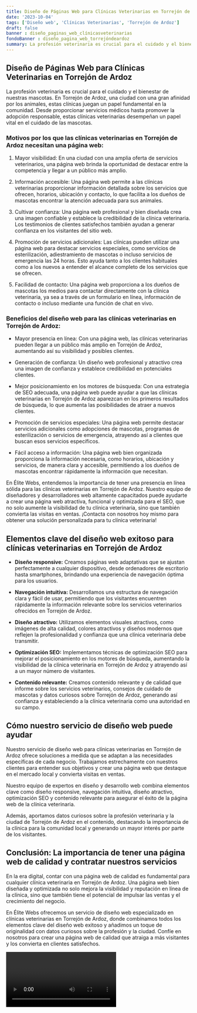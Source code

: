 ```yaml
---
title: Diseño de Páginas Web para Clínicas Veterinarias en Torrejón de Ardoz
date: '2023-10-04'
tags: ['Diseño web', 'Clínicas Veterinarias', 'Torrejón de Ardoz']
draft: false
banner : diseño_paginas_web_clínicasveterinarias
fondoBanner : diseño_pagina_web_torrejóndeardoz
summary: La profesión veterinaria es crucial para el cuidado y el bienestar de nuestras mascotas. En Torrejón de Ardoz, una ciudad con una gran afinidad por los animales, estas clínicas juegan un papel fundamental en la comunidad. Desde proporcionar servicios médicos hasta promover la adopción responsable, estas clínicas veterinarias desempeñan un papel vital en el cuidado de las mascotas.
---
```


## Diseño de Páginas Web para Clínicas Veterinarias en Torrejón de Ardoz

La profesión veterinaria es crucial para el cuidado y el bienestar de nuestras mascotas. En Torrejón de Ardoz, una ciudad con una gran afinidad por los animales, estas clínicas juegan un papel fundamental en la comunidad. Desde proporcionar servicios médicos hasta promover la adopción responsable, estas clínicas veterinarias desempeñan un papel vital en el cuidado de las mascotas.

### Motivos por los que las clínicas veterinarias en Torrejón de Ardoz necesitan una página web:

1. Mayor visibilidad: En una ciudad con una amplia oferta de servicios veterinarios, una página web brinda la oportunidad de destacar entre la competencia y llegar a un público más amplio.

2. Información accesible: Una página web permite a las clínicas veterinarias proporcionar información detallada sobre los servicios que ofrecen, horarios, ubicación y contacto, lo que facilita a los dueños de mascotas encontrar la atención adecuada para sus animales.

3. Cultivar confianza: Una página web profesional y bien diseñada crea una imagen confiable y establece la credibilidad de la clínica veterinaria. Los testimonios de clientes satisfechos también ayudan a generar confianza en los visitantes del sitio web.

4. Promoción de servicios adicionales: Las clínicas pueden utilizar una página web para destacar servicios especiales, como servicios de esterilización, adiestramiento de mascotas o incluso servicios de emergencia las 24 horas. Esto ayuda tanto a los clientes habituales como a los nuevos a entender el alcance completo de los servicios que se ofrecen.

5. Facilidad de contacto: Una página web proporciona a los dueños de mascotas los medios para contactar directamente con la clínica veterinaria, ya sea a través de un formulario en línea, información de contacto o incluso mediante una función de chat en vivo.

### Beneficios del diseño web para las clínicas veterinarias en Torrejón de Ardoz:

- Mayor presencia en línea: Con una página web, las clínicas veterinarias pueden llegar a un público más amplio en Torrejón de Ardoz, aumentando así su visibilidad y posibles clientes.

- Generación de confianza: Un diseño web profesional y atractivo crea una imagen de confianza y establece credibilidad en potenciales clientes.

- Mejor posicionamiento en los motores de búsqueda: Con una estrategia de SEO adecuada, una página web puede ayudar a que las clínicas veterinarias en Torrejón de Ardoz aparezcan en los primeros resultados de búsqueda, lo que aumenta las posibilidades de atraer a nuevos clientes.

- Promoción de servicios especiales: Una página web permite destacar servicios adicionales como adopciones de mascotas, programas de esterilización o servicios de emergencia, atrayendo así a clientes que buscan esos servicios específicos.

- Fácil acceso a información: Una página web bien organizada proporciona la información necesaria, como horarios, ubicación y servicios, de manera clara y accesible, permitiendo a los dueños de mascotas encontrar rápidamente la información que necesitan.

En Élite Webs, entendemos la importancia de tener una presencia en línea sólida para las clínicas veterinarias en Torrejón de Ardoz. Nuestro equipo de diseñadores y desarrolladores web altamente capacitados puede ayudarte a crear una página web atractiva, funcional y optimizada para el SEO, que no solo aumente la visibilidad de tu clínica veterinaria, sino que también convierta las visitas en ventas. ¡Contacta con nosotros hoy mismo para obtener una solución personalizada para tu clínica veterinaria!

<GifSeo />

<Cta />

## Elementos clave del diseño web exitoso para clínicas veterinarias en Torrejón de Ardoz

- **Diseño responsive:** Creamos páginas web adaptativas que se ajustan perfectamente a cualquier dispositivo, desde ordenadores de escritorio hasta smartphones, brindando una experiencia de navegación óptima para los usuarios.

- **Navegación intuitiva:** Desarrollamos una estructura de navegación clara y fácil de usar, permitiendo que los visitantes encuentren rápidamente la información relevante sobre los servicios veterinarios ofrecidos en Torrejón de Ardoz.

- **Diseño atractivo:** Utilizamos elementos visuales atractivos, como imágenes de alta calidad, colores atractivos y diseños modernos que reflejen la profesionalidad y confianza que una clínica veterinaria debe transmitir.

- **Optimización SEO:** Implementamos técnicas de optimización SEO para mejorar el posicionamiento en los motores de búsqueda, aumentando la visibilidad de la clínica veterinaria en Torrejón de Ardoz y atrayendo así a un mayor número de visitantes.

- **Contenido relevante:** Creamos contenido relevante y de calidad que informe sobre los servicios veterinarios, consejos de cuidado de mascotas y datos curiosos sobre Torrejón de Ardoz, generando así confianza y estableciendo a la clínica veterinaria como una autoridad en su campo.

## Cómo nuestro servicio de diseño web puede ayudar

Nuestro servicio de diseño web para clínicas veterinarias en Torrejón de Ardoz ofrece soluciones a medida que se adaptan a las necesidades específicas de cada negocio. Trabajamos estrechamente con nuestros clientes para entender sus objetivos y crear una página web que destaque en el mercado local y convierta visitas en ventas.

Nuestro equipo de expertos en diseño y desarrollo web combina elementos clave como diseño responsive, navegación intuitiva, diseño atractivo, optimización SEO y contenido relevante para asegurar el éxito de la página web de la clínica veterinaria.

Además, aportamos datos curiosos sobre la profesión veterinaria y la ciudad de Torrejón de Ardoz en el contenido, destacando la importancia de la clínica para la comunidad local y generando un mayor interés por parte de los visitantes.

## Conclusión: La importancia de tener una página web de calidad y contratar nuestros servicios

En la era digital, contar con una página web de calidad es fundamental para cualquier clínica veterinaria en Torrejón de Ardoz. Una página web bien diseñada y optimizada no solo mejora la visibilidad y reputación en línea de la clínica, sino que también tiene el potencial de impulsar las ventas y el crecimiento del negocio.

En Élite Webs ofrecemos un servicio de diseño web especializado en clínicas veterinarias en Torrejón de Ardoz, donde combinamos todos los elementos clave del diseño web exitoso y añadimos un toque de originalidad con datos curiosos sobre la profesión y la ciudad. Confíe en nosotros para crear una página web de calidad que atraiga a más visitantes y los convierta en clientes satisfechos.

<Video />

<CtaBot job='Clínicas Veterinarias' city='Torrejón de Ardoz'/>

<Gmaps query='Torrejón de Ardoz+españa+maps' />